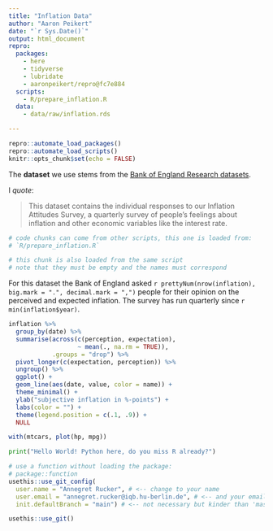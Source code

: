 ```yaml
---
title: "Inflation Data"
author: "Aaron Peikert"
date: "`r Sys.Date()`"
output: html_document
repro:
  packages:
    - here
    - tidyverse
    - lubridate
    - aaronpeikert/repro@fc7e884
  scripts:
    - R/prepare_inflation.R
  data:
    - data/raw/inflation.rds

---
```


```r
repro::automate_load_packages()
repro::automate_load_scripts()
knitr::opts_chunk$set(echo = FALSE)
```

The **dataset** we use stems from the [Bank of England Research datasets](https://www.bankofengland.co.uk/statistics/research-datasets).

I *quote*:

> This dataset contains the individual responses to our Inflation Attitudes Survey, a quarterly survey of people’s feelings about inflation and other economic variables like the interest rate. 

```r
# code chunks can come from other scripts, this one is loaded from:
# `R/prepare_inflation.R`
```

```r
# this chunk is also loaded from the same script
# note that they must be empty and the names must correspond
```

For this dataset the Bank of England asked `r prettyNum(nrow(inflation), big.mark = ".", decimal.mark = ",")` people for their opinion on the perceived and expected inflation.
The survey has run quarterly since `r min(inflation$year)`.

```r
inflation %>% 
  group_by(date) %>% 
  summarise(across(c(perception, expectation),
                   ~ mean(., na.rm = TRUE)),
            .groups = "drop") %>% 
  pivot_longer(c(expectation, perception)) %>% 
  ungroup() %>% 
  ggplot() +
  geom_line(aes(date, value, color = name)) +
  theme_minimal() +
  ylab("subjective inflation in %-points") +
  labs(color = "") +
  theme(legend.position = c(.1, .9)) +
  NULL
```

```r
with(mtcars, plot(hp, mpg))
```

```python
print("Hello World! Python here, do you miss R already?")
```


```r
# use a function without loading the package:
# package::function
usethis::use_git_config(
  user.name = "Annegret Rucker", # <-- change to your name
  user.email = "annegret.rucker@iqb.hu-berlin.de", # <-- and your email
  init.defaultBranch = "main") # <-- not necessary but kinder than 'master'

usethis::use_git()
```
